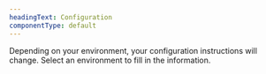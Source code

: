 ```yaml
---
headingText: Configuration
componentType: default
---
```


Depending on your environment, your configuration instructions will change. Select an environment to fill in the information.